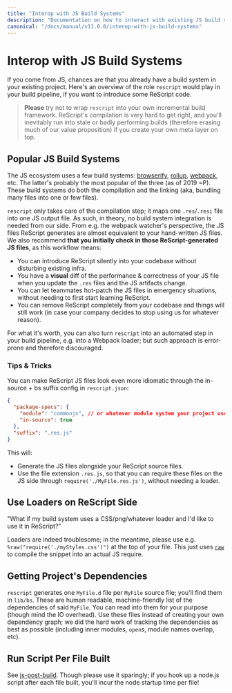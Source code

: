 ```yaml
---
title: "Interop with JS Build Systems"
description: "Documentation on how to interact with existing JS build systems"
canonical: "/docs/manual/v11.0.0/interop-with-js-build-systems"
---
```


# Interop with JS Build Systems

If you come from JS, chances are that you already have a build system in your existing project. Here's an overview of the role `rescript` would play in your build pipeline, if you want to introduce some ReScript code.

> **Please** try not to wrap `rescript` into your own incremental build framework. ReScript's compilation is very hard to get right, and you'll inevitably run into stale or badly performing builds (therefore erasing much of our value proposition) if you create your own meta layer on top.

## Popular JS Build Systems

The JS ecosystem uses a few build systems: [browserify](http://browserify.org/), [rollup](https://github.com/rollup/rollup), [webpack](https://webpack.js.org/), etc. The latter's probably the most popular of the three (as of 2019 =P). These build systems do both the compilation and the linking (aka, bundling many files into one or few files).

`rescript` only takes care of the compilation step; it maps one `.res`/`.resi` file into one JS output file. As such, in theory, no build system integration is needed from our side. From e.g. the webpack watcher's perspective, the JS files ReScript generates are almost equivalent to your hand-written JS files. We also recommend **that you initially check in those ReScript-generated JS files**, as this workflow means:

- You can introduce ReScript silently into your codebase without disturbing existing infra.
- You have a **visual** diff of the performance & correctness of your JS file when you update the `.res` files and the JS artifacts change.
- You can let teammates hot-patch the JS files in emergency situations, without needing to first start learning ReScript.
- You can remove ReScript completely from your codebase and things will still work (in case your company decides to stop using us for whatever reason).

For what it's worth, you can also turn `rescript` into an automated step in your build pipeline, e.g. into a Webpack loader; but such approach is error-prone and therefore discouraged.

### Tips & Tricks

You can make ReScript JS files look even more idiomatic through the in-source + bs suffix config in `rescript.json`:

```json
{
  "package-specs": {
    "module": "commonjs", // or whatever module system your project uses
    "in-source": true
  },
  "suffix": ".res.js"
}
```

This will:

- Generate the JS files alongside your ReScript source files.
- Use the file extension `.res.js`, so that you can require these files on the JS side through `require('./MyFile.res.js')`, without needing a loader.

## Use Loaders on ReScript Side

"What if my build system uses a CSS/png/whatever loader and I'd like to use it in ReScript?"

Loaders are indeed troublesome; in the meantime, please use e.g. `%raw("require('./myStyles.css')")` at the top of your file. This just uses [`raw`](embed-raw-javascript.md) to compile the snippet into an actual JS require.

## Getting Project's Dependencies

`rescript` generates one `MyFile.d` file per `MyFile` source file; you'll find them in `lib/bs`. These are human readable, machine-friendly list of the dependencies of said `MyFile`. You can read into them for your purpose (though mind the IO overhead). Use these files instead of creating your own dependency graph; we did the hard work of tracking the dependencies as best as possible (including inner modules, `open`s, module names overlap, etc).

## Run Script Per File Built

See [js-post-build](build-configuration#js-post-build). Though please use it sparingly; if you hook up a node.js script after each file built, you'll incur the node startup time per file!

